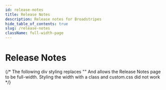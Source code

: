 ```yaml
---
id: release-notes
title: Release Notes
description: Release notes for Broadstripes
hide_table_of_contents: true
slug: /release-notes
className: full-width-page
---
```


# Release Notes

{/* The following div styling replaces "<ReleaseNotesTable data={releaseNotes}/>" 
    And allows the Release Notes page to be full-width. Styling the width with a class and custom.css did not work */}
<div style={{maxWidth: '100%', width: '100%', margin: 0, padding: 0}}>
  <style>{`
    .container {
      max-width: 100% !important;
    }
    .docItemContainer_node_modules-\\@docusaurus-theme-classic-lib-theme-DocItem-Layout-styles-module {
      max-width: 100% !important;
    }
    .docItemCol_node_modules-\\@docusaurus-theme-classic-lib-theme-DocItem-Layout-styles-module {
      max-width: 100% !important;
      padding: 0 1rem !important;
    }
    article {
      max-width: 100% !important;
      padding: 0 !important;
    }
    .theme-doc-markdown {
      max-width: 100% !important;
    }
    .markdown > * {
      max-width: 100% !important;
    }
  `}</style>
  <ReleaseNotesTable data={releaseNotes} />
</div>
